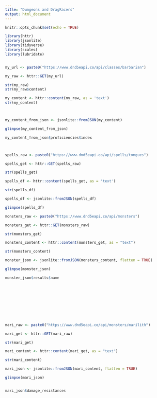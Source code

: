 ```yaml
---
title: "Dungeons and DragRacers"
output: html_document
---
```


```r
knitr::opts_chunk$set(echo = TRUE)
```

```r
library(httr)
library(jsonlite)
library(tidyverse)
library(scales)
library(lubridate)


my_url <- paste0("https://www.dnd5eapi.co/api/classes/barbarian")

my_raw <- httr::GET(my_url)

str(my_raw)
str(my_raw$content)

my_content <- httr::content(my_raw, as = 'text')
str(my_content)



my_content_from_json <- jsonlite::fromJSON(my_content)

glimpse(my_content_from_json)

my_content_from_json$proficiencies$index



spells_raw <- paste0("https://www.dnd5eapi.co/api/spells/tongues")

spells_get <- httr::GET(spells_raw)

str(spells_get)

spells_df <- httr::content(spells_get, as = 'text')

str(spells_df)

spells_df <- jsonlite::fromJSON(spells_df)

glimpse(spells_df)

```



```r

monsters_raw <- paste0("https://www.dnd5eapi.co/api/monsters")

monsters_get <- httr::GET(monsters_raw)

str(monsters_get)

monsters_content <- httr::content(monsters_get, as = "text")

str(monsters_content)

monster_json <- jsonlite::fromJSON(monsters_content, flatten = TRUE)

glimpse(monster_json)

monster_json$results$name










mari_raw <- paste0("https://www.dnd5eapi.co/api/monsters/marilith")

mari_get <- httr::GET(mari_raw)

str(mari_get)

mari_content <- httr::content(mari_get, as = "text")

str(mari_content)

mari_json <- jsonlite::fromJSON(mari_content, flatten = TRUE)

glimpse(mari_json)


mari_json$damage_resistances

```

